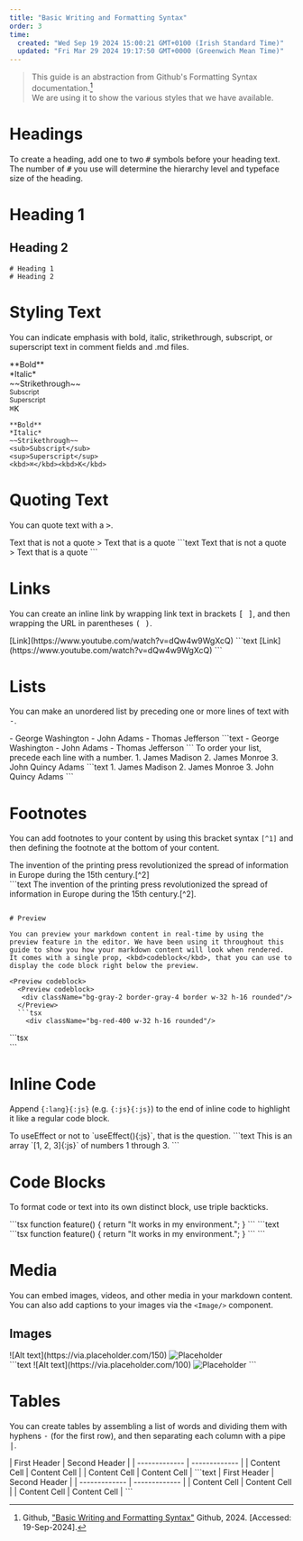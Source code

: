```yaml
---
title: "Basic Writing and Formatting Syntax"
order: 3
time:
  created: "Wed Sep 19 2024 15:00:21 GMT+0100 (Irish Standard Time)"
  updated: "Fri Mar 29 2024 19:17:50 GMT+0000 (Greenwich Mean Time)"
---
```


> This guide is an abstraction from Github's Formatting Syntax documentation.[^1]\
> We are using it to show the various styles that we have available.

# Headings

To create a heading, add one to two <kbd>#</kbd> symbols before your heading text. The number of <kbd>#</kbd> you use will determine the hierarchy level and typeface size of the heading.

<Preview codeblock>
  <div>
    <h1>Heading 1</h1>
    <div/>
    <h2>Heading 2</h2>
  </div>
</Preview>

```text copy
# Heading 1
# Heading 2
```

# Styling Text

You can indicate emphasis with bold, italic, strikethrough, subscript, or superscript text in comment fields and .md files.

<Preview codeblock>
  <div>**Bold**</div>
  <div>*Italic*</div>
  <div>~~Strikethrough~~</div>
  <div><sub>Subscript</sub></div>
  <div><sup>Superscript</sup></div>
  <div><kbd>⌘</kbd><kbd>K</kbd></div>
</Preview>

```text
**Bold**
*Italic*
~~Strikethrough~~
<sub>Subscript</sub>
<sup>Superscript</sup>
<kbd>⌘</kbd><kbd>K</kbd>
```

# Quoting Text

You can quote text with a <kbd>></kbd>.

<Preview codeblock>
  Text that is not a quote
  > Text that is a quote
</Preview>
```text
Text that is not a quote
> Text that is a quote
```

# Links

You can create an inline link by wrapping link text in brackets <kbd>[ ]</kbd>, and then wrapping the URL in parentheses <kbd>( )</kbd>.

<Preview codeblock>
  [Link](https://www.youtube.com/watch?v=dQw4w9WgXcQ)
</Preview>
```text
[Link](https://www.youtube.com/watch?v=dQw4w9WgXcQ)
```

# Lists

You can make an unordered list by preceding one or more lines of text with <kbd>-</kbd>.

<Preview codeblock>
  - George Washington
  - John Adams
  - Thomas Jefferson
</Preview>
```text
- George Washington
- John Adams
- Thomas Jefferson
```
To order your list, precede each line with a number.

<Preview codeblock>
  1. James Madison
  2. James Monroe
  3. John Quincy Adams
</Preview>
```text
1. James Madison
2. James Monroe
3. John Quincy Adams
```

# Footnotes

You can add footnotes to your content by using this bracket syntax <kbd>`[^1]`</kbd> and then defining the footnote at the bottom of your content.


<Preview codeblock>
  <div>The invention of the printing press revolutionized the spread of information in Europe during the 15th century.[^2]</div>

  [^2]: Johannes Gutenberg is credited with inventing the movable-type printing press around 1440 in Mainz, Germany.
</Preview>
```text
The invention of the printing press revolutionized the spread of information in Europe during the 15th century.[^2].

[^2]: Johannes Gutenberg is credited with inventing the movable-type printing press around 1440 in Mainz, Germany.
```

# Preview 

You can preview your markdown content in real-time by using the preview feature in the editor. We have been using it throughout this guide to show you how your markdown content will look when rendered. It comes with a single prop, <kbd>codeblock</kbd>, that you can use to display the code block right below the preview.

<Preview codeblock>
  <Preview codeblock>
   <div className="bg-gray-2 border-gray-4 border w-32 h-16 rounded"/>
  </Preview>
  ```tsx
    <div className="bg-red-400 w-32 h-16 rounded"/>
  ```
</Preview>
```tsx
<Preview>
  <div className="bg-gray-2 border-gray-4 border w-32 h-16 rounded"/>
</Preview>
```

# Inline Code

Append <kbd>`{:lang}{:js}`</kbd> (e.g. <kbd>`{:js}{:js}`</kbd>) to the end of inline code to highlight it like a regular code block.

<Preview codeblock>
  To useEffect or not to `useEffect(){:js}`, that is the question.
</Preview>
```text
This is an array `[1, 2, 3]{:js}` of numbers 1 through 3.
```


# Code Blocks

To format code or text into its own distinct block, use triple backticks.
 
<Preview codeblock>
```tsx
function feature() {
  return "It works in my environment.";
}
```
</Preview>
```text
```tsx  
function feature() {
  return "It works in my environment.";
}
```‎
```

# Media

You can embed images, videos, and other media in your markdown content. You can also add captions to your images via the <kbd>`<Image/>`</kbd> component.

## Images

<Preview codeblock>
<div className="flex flex-row gap-4">
  ![Alt text](https://via.placeholder.com/150)
  <Image src='https://via.placeholder.com/150' alt='Placeholder' caption='Caption'/>
</div>
</Preview>
```text
![Alt text](https://via.placeholder.com/100)
<Image src='https://via.placeholder.com/100' alt='Placeholder' caption='Caption'/>
```

# Tables

You can create tables by assembling a list of words and dividing them with hyphens <kbd>-</kbd> (for the first row), and then separating each column with a pipe <kbd>|</kbd>.

<Preview codeblock>
| First Header  | Second Header |
| ------------- | ------------- |
| Content Cell  | Content Cell  |
| Content Cell  | Content Cell  |
</Preview>
```text
| First Header  | Second Header |
| ------------- | ------------- |
| Content Cell  | Content Cell  |
| Content Cell  | Content Cell  |
```

[^1]: Github, ["Basic Writing and Formatting Syntax"](https://docs.github.com/en/github/writing-on-github/basic-writing-and-formatting-syntax) Github, 2024. [Accessed: 19-Sep-2024].